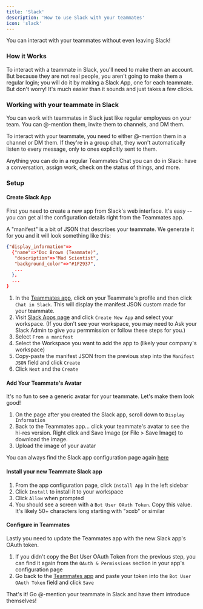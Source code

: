 ```yaml
---
title: 'Slack'
description: 'How to use Slack with your teammates'
icon: 'slack'
---
```


You can interact with your teammates without even leaving Slack!

### How it Works

To interact with a teammate in Slack, you'll need to make them an account. But because they are not real people, you aren't going to make them a regular login; you will do it by making a Slack App, one for each teammate.
But don't worry! It's much easier than it sounds and just takes a few clicks.

### Working with your teammate in Slack

You can work with teammates in Slack just like regular employees on your team. You can @-mention them, invite them to channels, and DM them.

<Tip>
To interact with your teammate, you need to either @-mention them in a channel or DM them. If they're in a group chat, they won't automatically listen to every message, only to ones explicitly sent to them.
</Tip>

Anything you can do in a regular Teammates Chat you can do in Slack: have a conversation, assign work, check on the status of things, and more.

### Setup


#### Create Slack App

First you need to create a new app from Slack's web interface. It's easy -- you can get all the configuration details right from the Teammates app.

A "manifest" is a bit of JSON that describes your teammate. We generate it for you and it will look something like this:

```json
{"display_information"=>
  {"name"=>"Doc Brown (Teammate)",
   "description"=>"Mad Scientist",
   "background_color"=>"#1F2937",
   ...
  },
  ...
}
```

1. In the [Teammates app](https://app.teammates.work/teammates), click on your Teammate's profile and then click `Chat in Slack`. This will display the manifest JSON custom made for your teammate.
1. Visit [Slack Apps page](https://api.slack.com/apps) and click `Create New App` and select your workspace. (If you don't see your workspace, you may need to Ask your Slack Admin to give you permmission or follow these steps for you.)
1. Select `From a manifest`
1. Select the Workspace you want to add the app to (likely your company's workspace)
1. Copy-paste the manifest JSON from the previous step into the `Manifest JSON` field and click `Create`
1. Click `Next` and the `Create`

#### Add Your Teammate's Avatar

It's no fun to see a generic avatar for your teammate. Let's make them look good!

1. On the page after you created the Slack app, scroll down to `Display Information`
1. Back to the Teammates app... click your teammate's avatar to see the hi-res version. Right click and Save Image (or File > Save Image) to download the image.
1. Upload the image of your avatar

You can always find the Slack app configuration page again [here](https://api.slack.com/apps)

#### Install your new Teammate Slack app

1. From the app configuration page, click `Install App` in the left sidebar
1. Click `Install` to install it to your workspace
1. Click `Allow` when prompted
1. You should see a screen with a `Bot User OAuth Token`. Copy this value. It's likely 50+ characters long starting with "xoxb" or similar

#### Configure in Teammates

Lastly you need to update the Teammates app with the new Slack app's OAuth token.

1. If you didn't copy the Bot User OAuth Token from the previous step, you can find it again from the `OAuth & Permissions` section in your app's configuration page
1. Go back to the [Teammates app](https://app.teammates.work/teammtes) and paste your token into the `Bot User OAuth Token` field and click `Save`


That's it! Go @-mention your teammate in Slack and have them introduce themselves!

